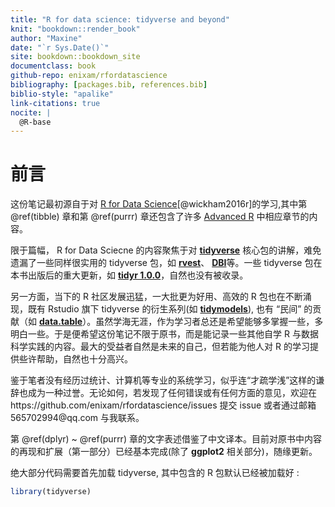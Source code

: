 ```yaml
---
title: "R for data science: tidyverse and beyond"
knit: "bookdown::render_book"
author: "Maxine"
date: "`r Sys.Date()`"
site: bookdown::bookdown_site
documentclass: book
github-repo: enixam/rfordatascience
bibliography: [packages.bib, references.bib]
biblio-style: "apalike"
link-citations: true
nocite: |
  @R-base
---
```



# 前言 {#preface .unnumbered}  

这份笔记最初源自于对 [R for Data Science](https://r4ds.had.co.nz)[@wickham2016r]的学习,其中第 \@ref(tibble) 章和第 \@ref(purrr) 章还包含了许多 [Advanced R](https://adv-r.hadley.nz/) 中相应章节的内容。  

限于篇幅， R for Data Sciecne 的内容聚焦于对 [**tidyverse**](https://www.tidyverse.org/) 核心包的讲解，难免遗漏了一些同样很实用的 tidyverse 包，如 [**rvest**](https://rvest.tidyverse.org/)、 [**DBI**](https://dbi.r-dbi.org/)等。一些 tidyverse 包在本书出版后的重大更新，如 [**tidyr 1.0.0**](https://www.tidyverse.org/blog/2019/09/tidyr-1-0-0/)，自然也没有被收录。  

另一方面，当下的 R 社区发展迅猛，一大批更为好用、高效的 R 包也在不断涌现，既有 Rstudio 旗下 tidyverse 的衍生系列(如 [**tidymodels**](https://www.tidyverse.org/blog/2018/08/tidymodels-0-0-1/)), 也有 "民间" 的贡献（如 [**data.table**](https://rdatatable.gitlab.io/data.table/)）。虽然学海无涯，作为学习者总还是希望能够多掌握一些，多明白一些。于是便希望这份笔记不限于原书，而是能记录一些其他自学 R 与数据科学实践的内容。最大的受益者自然是未来的自己，但若能为他人对 R 的学习提供些许帮助，自然也十分高兴。  

鉴于笔者没有经历过统计、计算机等专业的系统学习，似乎连“才疏学浅”这样的谦辞也成为一种过誉。无论如何，若发现了任何错误或有任何方面的意见，欢迎在 https://github.com/enixam/rfordatascience/issues 提交 issue 或者通过邮箱 565702994@qq.com 与我联系。  

第 \@ref(dplyr) ~ \@ref(purrr) 章的文字表述借鉴了中文译本。目前对原书中内容的再现和扩展（第一部分）已经基本完成(除了 **ggplot2** 相关部分)，随缘更新。    

绝大部分代码需要首先加载 tidyverse, 其中包含的 R 包默认已经被加载好 : 

```r
library(tidyverse)
```


